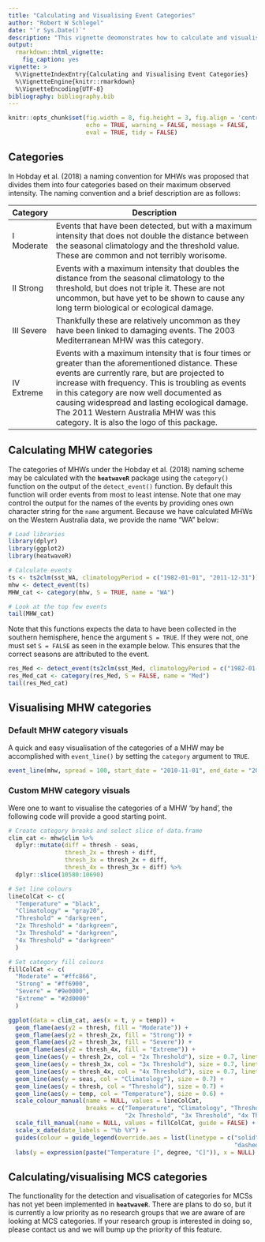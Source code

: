 ```yaml
---
title: "Calculating and Visualising Event Categories"
author: "Robert W Schlegel"
date: "`r Sys.Date()`"
description: "This vignette deomonstrates how to calculate and visualise the categories for events."
output: 
  rmarkdown::html_vignette:
    fig_caption: yes
vignette: >
  %\VignetteIndexEntry{Calculating and Visualising Event Categories}
  %\VignetteEngine{knitr::rmarkdown}
  %\VignetteEncoding{UTF-8}
bibliography: bibliography.bib
---
```


```r
knitr::opts_chunk$set(fig.width = 8, fig.height = 3, fig.align = 'centre',
                      echo = TRUE, warning = FALSE, message = FALSE,
                      eval = TRUE, tidy = FALSE)
```

## Categories

In Hobday et al. (2018) a naming convention for MHWs was proposed that divides them into four categories based on their maximum observed intensity. The naming convention and a brief description are as follows:

| Category      | Description |
|---------------|--------------------------------------------------------------------------------------------------------|
| I Moderate | Events that have been detected, but with a maximum intensity that does not double the distance between the seasonal climatology and the threshold value. These are common and not terribly worisome. |
|II Strong | Events with a maximum intensity that doubles the distance from the seasonal climatology to the threshold, but does not triple it. These are not uncommon, but have yet to be shown to cause any long term biological or ecological damage. |
|III Severe | Thankfully these are relatively uncommon as they have been linked to damaging events. The 2003 Mediterranean MHW was this category. |
|IV Extreme | Events with a maximum intensity that is four times or greater than the aforementioned distance. These events are currently rare, but are projected to increase with frequency. This is troubling as events in this category are now well documented as causing widespread and lasting ecological damage. The 2011 Western Australia MHW was this category. It is also the logo of this package. |

## Calculating MHW categories

The categories of MHWs under the Hobday et al. (2018) naming scheme may be calculated with the __`heatwaveR`__ package using the `category()` function on the output of the `detect_event()` function. By default this function will order events from most to least intense. Note that one may control the output for the names of the events by providing ones own character string for the `name` argument. Because we have calculated MHWs on the Western Australia data, we provide the name "WA" below:

```r
# Load libraries
library(dplyr)
library(ggplot2)
library(heatwaveR)

# Calculate events
ts <- ts2clm(sst_WA, climatologyPeriod = c("1982-01-01", "2011-12-31"))
mhw <- detect_event(ts)
MHW_cat <- category(mhw, S = TRUE, name = "WA")

# Look at the top few events
tail(MHW_cat)
```

Note that this functions expects the data to have been collected in the southern hemisphere, hence the argument `S = TRUE`. If they were not, one must set `S = FALSE` as seen in the example below. This ensures that the correct seasons are attributed to the event.

```r
res_Med <- detect_event(ts2clm(sst_Med, climatologyPeriod = c("1982-01-01", "2011-12-31")))
res_Med_cat <- category(res_Med, S = FALSE, name = "Med")
tail(res_Med_cat)
```

## Visualising MHW categories

### Default MHW category visuals

A quick and easy visualisation of the categories of a MHW may be accomplished with `event_line()` by setting the `category` argument to `TRUE`.

```r
event_line(mhw, spread = 100, start_date = "2010-11-01", end_date = "2011-06-30", category = TRUE)
```
<!-- ![](vignettes/fig-example-10-1.png) -->

### Custom MHW category visuals

Were one to want to visualise the categories of a MHW 'by hand', the following code will provide a good starting point.

```r
# Create category breaks and select slice of data.frame
clim_cat <- mhw$clim %>%
  dplyr::mutate(diff = thresh - seas,
                thresh_2x = thresh + diff,
                thresh_3x = thresh_2x + diff,
                thresh_4x = thresh_3x + diff) %>% 
  dplyr::slice(10580:10690)

# Set line colours
lineColCat <- c(
  "Temperature" = "black",
  "Climatology" = "gray20",
  "Threshold" = "darkgreen",
  "2x Threshold" = "darkgreen",
  "3x Threshold" = "darkgreen",
  "4x Threshold" = "darkgreen"
  )

# Set category fill colours
fillColCat <- c(
  "Moderate" = "#ffc866",
  "Strong" = "#ff6900",
  "Severe" = "#9e0000",
  "Extreme" = "#2d0000"
  )

ggplot(data = clim_cat, aes(x = t, y = temp)) +
  geom_flame(aes(y2 = thresh, fill = "Moderate")) +
  geom_flame(aes(y2 = thresh_2x, fill = "Strong")) +
  geom_flame(aes(y2 = thresh_3x, fill = "Severe")) +
  geom_flame(aes(y2 = thresh_4x, fill = "Extreme")) +
  geom_line(aes(y = thresh_2x, col = "2x Threshold"), size = 0.7, linetype = "dashed") +
  geom_line(aes(y = thresh_3x, col = "3x Threshold"), size = 0.7, linetype = "dotdash") +
  geom_line(aes(y = thresh_4x, col = "4x Threshold"), size = 0.7, linetype = "dotted") +
  geom_line(aes(y = seas, col = "Climatology"), size = 0.7) +
  geom_line(aes(y = thresh, col = "Threshold"), size = 0.7) +
  geom_line(aes(y = temp, col = "Temperature"), size = 0.6) +
  scale_colour_manual(name = NULL, values = lineColCat,
                      breaks = c("Temperature", "Climatology", "Threshold",
                                 "2x Threshold", "3x Threshold", "4x Threshold")) +
  scale_fill_manual(name = NULL, values = fillColCat, guide = FALSE) +
  scale_x_date(date_labels = "%b %Y") +
  guides(colour = guide_legend(override.aes = list(linetype = c("solid", "solid", "solid",
                                                                "dashed", "dotdash", "dotted")))) + 
  labs(y = expression(paste("Temperature [", degree, "C]")), x = NULL)
```
<!-- ![](vignettes/fig-example-11-1.png) -->

## Calculating/visualising MCS categories

The functionality for the detection and visualisation of categories for MCSs has not yet been implemented in __`heatwaveR`__. There are plans to do so, but it is currently a low priority as no research groups that we are aware of are looking at MCS categories. If your research group is interested in doing so, please contact us and we will bump up the priority of this feature.
